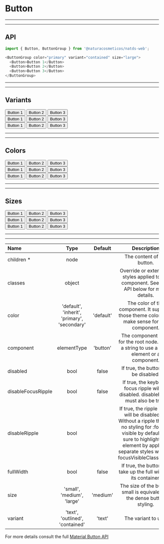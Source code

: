 
# Button

***
***
## API

```js highlight-line="2"
import { Button, ButtonGroup } from '@naturacosmeticos/natds-web';

<ButtonGroup color="primary" variant="contained" size="large">
  <Button>Button 1</Button>
  <Button>Button 2</Button>
  <Button>Button 3</Button>
</ButtonGroup>
```

***
***
## Variants

<Preview>
  <Provider theme={themes.natura.light}>
    <div  style={{ padding: '20px'}}>
      <ButtonGroup color="primary" variant="contained" size="medium">
        <Button>Button 1</Button>
        <Button>Button 2</Button>
        <Button>Button 3</Button>
      </ButtonGroup>
    </div>
    <div  style={{ padding: '20px'}}>
      <ButtonGroup color="primary" variant="outlined" size="medium">
        <Button>Button 1</Button>
        <Button>Button 2</Button>
        <Button>Button 3</Button>
      </ButtonGroup>
    </div>
    <div  style={{ padding: '20px'}}>
      <ButtonGroup color="primary" variant="text" size="medium">
        <Button>Button 1</Button>
        <Button>Button 2</Button>
        <Button>Button 3</Button>
      </ButtonGroup>
    </div>
  </Provider>
</Preview>

***
***
## Colors
<Preview>
  <Provider theme={themes.natura.light}>
    <div  style={{ padding: '20px'}}>
      <ButtonGroup color="primary" variant="contained" size="medium">
        <Button>Button 1</Button>
        <Button>Button 2</Button>
        <Button>Button 3</Button>
      </ButtonGroup>
    </div>
    <div  style={{ padding: '20px'}}>
      <ButtonGroup color="secondary" variant="contained" size="medium">
        <Button>Button 1</Button>
        <Button>Button 2</Button>
        <Button>Button 3</Button>
      </ButtonGroup>
    </div>
    <div  style={{ padding: '20px'}}>
      <ButtonGroup color="default" variant="contained" size="medium">
        <Button>Button 1</Button>
        <Button>Button 2</Button>
        <Button>Button 3</Button>
      </ButtonGroup>
    </div>
  </Provider>
</Preview>

***
***
## Sizes

<Preview>
  <Provider theme={themes.natura.light}>
    <div  style={{ padding: '20px'}}>
      <ButtonGroup color="primary" variant="contained" size="small">
        <Button>Button 1</Button>
        <Button>Button 2</Button>
        <Button>Button 3</Button>
      </ButtonGroup>
    </div>
    <div  style={{ padding: '20px'}}>
      <ButtonGroup color="primary" variant="contained" size="medium">
        <Button>Button 1</Button>
        <Button>Button 2</Button>
        <Button>Button 3</Button>
      </ButtonGroup>
    </div>
    <div  style={{ padding: '20px'}}>
      <ButtonGroup color="primary" variant="contained" size="large">
        <Button>Button 1</Button>
        <Button>Button 2</Button>
        <Button>Button 3</Button>
      </ButtonGroup>
    </div>
  </Provider>
</Preview>

---

---

| Name                      | Type                                            | Default                       | Description
| :--                       | :-:                                             | :-:                           | :-:                       |
| children *                | node                                            |                               | The content of the button.
| classes                   | object                                          |                               | Override or extend the styles applied to the component. See CSS API below for more details.
| color                     | 'default', 'inherit', 'primary', 'secondary'    | 'default'                     | The color of the component. It supports those theme colors that make sense for this component.
| component                 | elementType                                     | 'button'                      | The component used for the root node. Either a string to use a DOM element or a component.
| disabled                  | bool                                            | false                         | If true, the button will be disabled.
| disableFocusRipple        | bool                                            | false                         | If true, the keyboard focus ripple will be disabled. disableRipple must also be true.
| disableRipple             | bool                                            |                               | If true, the ripple effect will be disabled. ⚠️ Without a ripple there is no styling for :focus-visible by default. Be sure to highlight the element by applying separate styles with the focusVisibleClassName.
| fullWidth                 | bool                                            | false                         | If true, the button will take up the full width of its container.
| size                      | 'small', 'medium', 'large'                      | 'medium'                      | The size of the button. small is equivalent to the dense button styling.
| variant                   | 'text', 'outlined', 'contained'                 | 'text'                        | The variant to use.

For more details consult the full [Material Button API](https://material-ui.com/api/button-group/)
